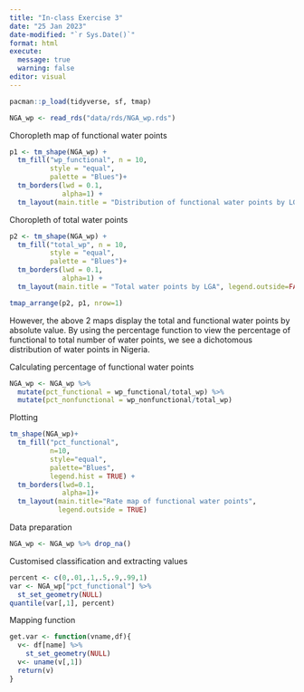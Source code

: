 ```yaml
---
title: "In-class Exercise 3"
date: "25 Jan 2023"
date-modified: "`r Sys.Date()`"
format: html
execute: 
  message: true
  warning: false
editor: visual
---
```



```r
pacman::p_load(tidyverse, sf, tmap)
```

```r
NGA_wp <- read_rds("data/rds/NGA_wp.rds")
```

Choropleth map of functional water points
```r
p1 <- tm_shape(NGA_wp) +
  tm_fill("wp_functional", n = 10,
          style = "equal",
          palette = "Blues")+
  tm_borders(lwd = 0.1,
             alpha=1) +
  tm_layout(main.title = "Distribution of functional water points by LGA", legend.outside=FALSE)

```

Choropleth of total water points 
```r
p2 <- tm_shape(NGA_wp) +
  tm_fill("total_wp", n = 10,
          style = "equal",
          palette = "Blues")+
  tm_borders(lwd = 0.1,
             alpha=1) +
  tm_layout(main.title = "Total water points by LGA", legend.outside=FALSE)
```


```r
tmap_arrange(p2, p1, nrow=1)
```

However, the above 2 maps display the total and functional water points by absolute value. By using the percentage function to view the percentage of functional to total number of water points, we see a dichotomous distribution of water points in Nigeria. 

Calculating percentage of functional water points 
```r
NGA_wp <- NGA_wp %>%
  mutate(pct_functional = wp_functional/total_wp) %>%
  mutate(pct_nonfunctional = wp_nonfunctional/total_wp)
```

Plotting 
```r
tm_shape(NGA_wp)+
  tm_fill("pct_functional",
          n=10,
          style="equal",
          palette="Blues",
          legend.hist = TRUE) +
  tm_borders(lwd=0.1,
             alpha=1)+
  tm_layout(main.title="Rate map of functional water points", 
            legend.outside = TRUE)
```
Data preparation
```r
NGA_wp <- NGA_wp %>% drop_na()
```

Customised classification and extracting values
```r
percent <- c(0,.01,.1,.5,.9,.99,1)
var <- NGA_wp["pct_functional"] %>%
  st_set_geometry(NULL)
quantile(var[,1], percent)
```

Mapping function
```r
get.var <- function(vname,df){
  v<- df[name] %>%
    st_set_geometry(NULL)
  v<- uname(v[,1])
  return(v)
}
```





```r

```